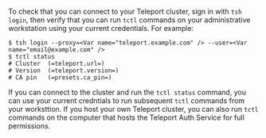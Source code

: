 To check that you can connect to your Teleport cluster, sign in with `tsh login`, then 
verify that you can run `tctl` commands on your administrative workstation 
using your current credentials. For example:

```code
$ tsh login --proxy=<Var name="teleport.example.com" /> --user=<Var name="email@example.com" />
$ tctl status
# Cluster  (=teleport.url=)
# Version  (=teleport.version=)
# CA pin   (=presets.ca_pin=)
```

If you can connect to the cluster and run the `tctl status` command, you can use your
current credntials to run subsequent `tctl` commands from your worksttion.
If you host your own Teleport cluster, you can also run `tctl` commands on the computer that 
hosts the Teleport Auth Service for full permissions.

